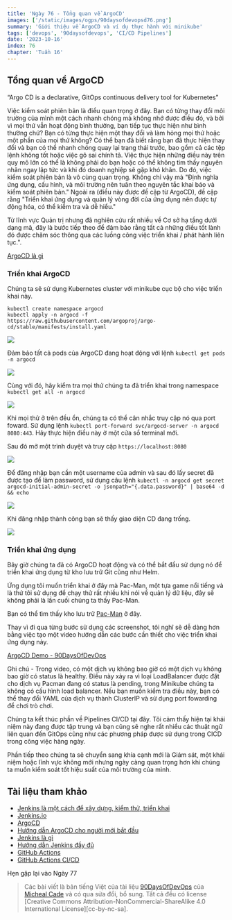 ```yaml
---
title: 'Ngày 76 - Tổng quan về ArgoCD'
images: ['/static/images/ogps/90daysofdevopsd76.png']
summary: 'Giới thiệu về ArgoCD và ví dụ thực hành với minikube'
tags: ['devops', '90daysofdevops', 'CI/CD Pipelines']
date: '2023-10-16'
index: 76
chapter: 'Tuần 16'
---
```


<TOCInline toc={props.toc} asDisclosure />

## Tổng quan về ArgoCD

“Argo CD is a declarative, GitOps continuous delivery tool for Kubernetes”

Việc kiểm soát phiên bản là điều quan trọng ở đây. Bạn có từng thay đổi môi trường của mình một cách nhanh chóng mà không nhớ được điều đó, và bởi vì mọi thứ vẫn hoạt động bình thường, bạn tiếp tục thực hiện như bình thường chứ? Bạn có từng thực hiện một thay đổi và làm hỏng mọi thứ hoặc một phần của mọi thứ không? Có thể bạn đã biết rằng bạn đã thực hiện thay đổi và bạn có thể nhanh chóng quay lại trạng thái trước, bao gồm cả các tệp lệnh không tốt hoặc việc gõ sai chính tả. Việc thực hiện những điều này trên quy mô lớn có thể là không phải do bạn hoặc có thể không tìm thấy nguyên nhân ngay lập tức và khi đó doanh nghiệp sẽ gặp khó khăn. Do đó, việc kiểm soát phiên bản là vô cùng quan trọng. Không chỉ vậy mà "Định nghĩa ứng dụng, cấu hình, và môi trường nên tuân theo nguyên tắc khai báo và kiểm soát phiên bản." Ngoài ra (điều này được đề cập từ ArgoCD), đề cập rằng "Triển khai ứng dụng và quản lý vòng đời của ứng dụng nên được tự động hóa, có thể kiểm tra và dễ hiểu."

Từ lĩnh vực Quản trị nhưng đã nghiên cứu rất nhiều về Cơ sở hạ tầng dưới dạng mã, đây là bước tiếp theo để đảm bảo rằng tất cả những điều tốt lành đó được chăm sóc thông qua các luồng công việc triển khai / phát hành liên tục.".


[ArgoCD là gì](https://argo-cd.readthedocs.io/en/stable/)

### Triển khai ArgoCD

Chúng ta sẽ sử dụng Kubernetes cluster với minikube cục bộ cho việc triển khai này. 

```Shell
kubectl create namespace argocd
kubectl apply -n argocd -f https://raw.githubusercontent.com/argoproj/argo-cd/stable/manifests/install.yaml
```

![](/static/images/assets/Day76_CICD1.png)

Đảm bảo tất cả pods của ArgoCD đang hoạt động với lệnh `kubectl get pods -n argocd`

![](/static/images/assets/Day76_CICD2.png)

Cùng với đó, hãy kiểm tra mọi thứ chúng ta đã triển khai trong namespace `kubectl get all -n argocd`

![](/static/images/assets/Day76_CICD3.png)

Khi mọi thử ở trên đều ổn, chúng ta có thể cân nhắc truy cập nó qua port foward. Sử dụng lệnh `kubectl port-forward svc/argocd-server -n argocd 8080:443`. Hãy thực hiện điều này ở một cửa sổ terminal mới.

Sau đó mở một trình duyệt và truy cập `https://localhost:8080`

![](/static/images/assets/Day76_CICD4.png)

Để đăng nhập bạn cần một username của admin và sau đó lấy secret đã được tạo để làm password, sử dụng câu lệnh `kubectl -n argocd get secret argocd-initial-admin-secret -o jsonpath="{.data.password}" | base64 -d && echo`

![](/static/images/assets/Day76_CICD5.png)

Khi đăng nhập thành công bạn sẽ thấy giao diện CD đang trống.

![](/static/images/assets/Day76_CICD6.png)


### Triển khai ứng dụng

Bây giờ chúng ta đã có ArgoCD hoạt động và có thể bắt đầu sử dụng nó để triển khai ứng dụng từ kho lưu trữ Git cũng như Helm.

Ứng dụng tôi muốn triển khai ở đây mà Pac-Man, một tựa game nổi tiếng và là thứ tôi sử dụng để chạy thử rất nhiều khi nói về quản lý dữ liệu, đây sẽ không phải là lần cuối chúng ta thấy Pac-Man.

Bạn có thể tìm thấy kho lưu trữ [Pac-Man](https://github.com/MichaelCade/pacman-tanzu.git) ở đây.

Thay vì đi qua từng bước sử dụng các screenshot, tôi nghĩ sẽ dễ dàng hơn bằng việc tạo một video hướng dẫn các bước cần thiết cho việc triển khai ứng dụng này.

[ArgoCD Demo - 90DaysOfDevOps](https://www.youtube.com/watch?v=w6J413_j0hA)

Ghi chú - Trong video, có một dịch vụ không bao giờ có một dịch vụ không bao giờ có status là healthy. Điều này xảy ra vì loại LoadBalancer được đặt cho dịch vụ Pacman đang có status là pending, trong Minikube chúng ta không có cấu hình load balancer. Nếu bạn muốn kiểm tra điều này, bạn có thể thay đổi YAML của dịch vụ thành ClusterIP và sử dụng port fowarding để chơi trò chơi.

Chúng ta kết thúc phần về Pipelines CI/CD tại đây. Tôi cảm thấy hiện tại khái niệm này đang được tập trung và bạn cũng sẽ nghe rất nhiều các thuật ngữ liên quan đến GitOps cũng như các phương pháp được sử dụng trong CICD trong công việc hàng ngày.

Phần tiếp theo chúng ta sẽ chuyển sang khía cạnh mới là Giám sát, một khái niệm hoặc lĩnh vực không mới nhưng ngày càng quan trọng hơn khi chúng ta muốn kiểm soát tốt hiệu suất của môi trường của mình.

## Tài liệu tham khảo

- [Jenkins là một cách để xây dựng, kiểm thử, triển khai](https://www.youtube.com/watch?v=_MXtbjwsz3A)
- [Jenkins.io](https://www.jenkins.io/)
- [ArgoCD](https://argo-cd.readthedocs.io/en/stable/)
- [Hướng dẫn ArgoCD cho người mới bắt đầu](https://www.youtube.com/watch?v=MeU5_k9ssrs)
- [Jenkins là gì](https://www.youtube.com/watch?v=LFDrDnKPOTg)
- [Hướng dẫn Jenkins đầy đủ](https://www.youtube.com/watch?v=nCKxl7Q_20I&t=3s)
- [GitHub Actions](https://www.youtube.com/watch?v=R8_veQiYBjI)
- [GitHub Actions CI/CD](https://www.youtube.com/watch?v=mFFXuXjVgkU)

Hẹn gặp lại vào Ngày 77

> Các bài viết là bản tiếng Việt của tài liệu [90DaysOfDevOps](https://github.com/MichaelCade/90DaysOfDevOps/tree/main/2022/Days) của [Micheal Cade](https://twitter.com/MichaelCade1) và có qua sửa đổi, bổ sung. Tất cả đều có license [Creative Commons Attribution-NonCommercial-ShareAlike 4.0 International License][cc-by-nc-sa].
